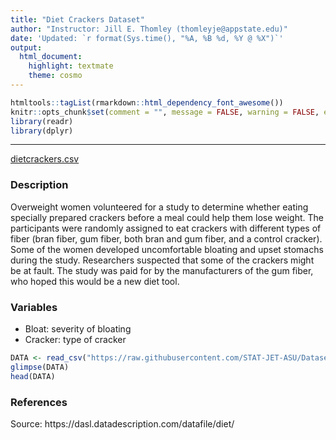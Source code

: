 ```yaml
---
title: "Diet Crackers Dataset"
author: "Instructor: Jill E. Thomley (thomleyje@appstate.edu)"
date: 'Updated: `r format(Sys.time(), "%A, %B %d, %Y @ %X")`'
output: 
  html_document: 
    highlight: textmate
    theme: cosmo
---
```


```r
htmltools::tagList(rmarkdown::html_dependency_font_awesome())
knitr::opts_chunk$set(comment = "", message = FALSE, warning = FALSE, echo = FALSE)
library(readr)
library(dplyr)
```

<hr>

<i class="fas fa-database"></i> [dietcrackers.csv](https://raw.githubusercontent.com/STAT-JET-ASU/Datasets/master/Instructor/dietcrackers.csv)


### Description

Overweight women volunteered for a study to determine whether eating specially prepared crackers before a meal could help them lose weight. The participants were randomly assigned to eat crackers with different types of fiber (bran fiber, gum fiber, both bran and gum fiber, and a control cracker). Some of the women developed uncomfortable bloating and upset stomachs during the study. Researchers suspected that some of the crackers might be at fault. The study was paid for by the manufacturers of the gum fiber, who hoped this would be a new diet tool.


### Variables

* Bloat: severity of bloating
* Cracker: type of cracker

```r
DATA <- read_csv("https://raw.githubusercontent.com/STAT-JET-ASU/Datasets/master/Instructor/dietcrackers.csv")
glimpse(DATA)
head(DATA)
```


### References

Source: https://dasl.datadescription.com/datafile/diet/

